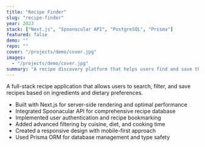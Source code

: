 ```yaml
---
title: "Recipe Finder"
slug: "recipe-finder"
year: 2023
stack: ["Next.js", "Spoonacular API", "PostgreSQL", "Prisma"]
featured: false
demo: ""
repo: ""
cover: "/projects/demo/cover.jpg"
images:
  - "/projects/demo/cover.jpg"
summary: "A recipe discovery platform that helps users find and save their favorite recipes."
---
```


A full-stack recipe application that allows users to search, filter, and save recipes based on ingredients and dietary preferences.

- Built with Next.js for server-side rendering and optimal performance
- Integrated Spoonacular API for comprehensive recipe database
- Implemented user authentication and recipe bookmarking
- Added advanced filtering by cuisine, diet, and cooking time
- Created a responsive design with mobile-first approach
- Used Prisma ORM for database management and type safety
